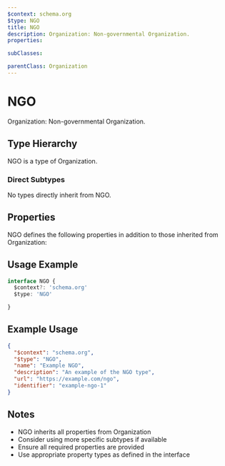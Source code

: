 ```yaml
---
$context: schema.org
$type: NGO
title: NGO
description: Organization: Non-governmental Organization.
properties:

subClasses:

parentClass: Organization
---
```


# NGO

Organization: Non-governmental Organization.

## Type Hierarchy

NGO is a type of Organization.

### Direct Subtypes

No types directly inherit from NGO.

## Properties

NGO defines the following properties in addition to those inherited from Organization:



## Usage Example

```typescript
interface NGO {
  $context?: 'schema.org'
  $type: 'NGO'

}
```

## Example Usage

```json
{
  "$context": "schema.org",
  "$type": "NGO",
  "name": "Example NGO",
  "description": "An example of the NGO type",
  "url": "https://example.com/ngo",
  "identifier": "example-ngo-1"
}
```

## Notes

- NGO inherits all properties from Organization
- Consider using more specific subtypes if available
- Ensure all required properties are provided
- Use appropriate property types as defined in the interface
